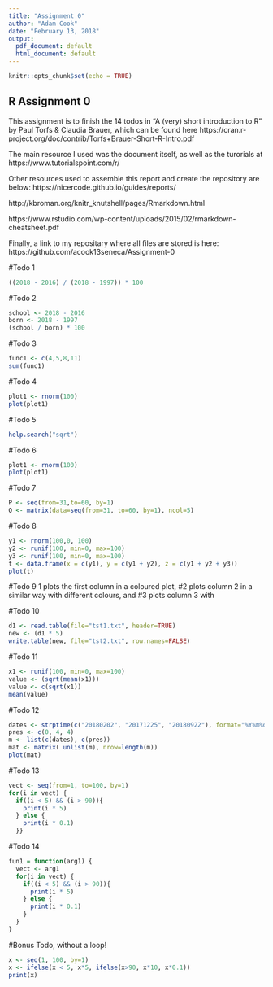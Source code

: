 ```yaml
---
title: "Assignment 0"
author: "Adam Cook"
date: "February 13, 2018"
output:
  pdf_document: default
  html_document: default
---
```


```r
knitr::opts_chunk$set(echo = TRUE)
```

## R Assignment 0

This assignment is to finish the 14 todos in "A (very) short introduction to R" by Paul Torfs & Claudia Brauer, which can be found here https://cran.r-project.org/doc/contrib/Torfs+Brauer-Short-R-Intro.pdf

The main resource I used was the document itself, as well as the turorials at https://www.tutorialspoint.com/r/

Other resources used to assemble this report and create the repository are below:
https://nicercode.github.io/guides/reports/


http://kbroman.org/knitr_knutshell/pages/Rmarkdown.html

https://www.rstudio.com/wp-content/uploads/2015/02/rmarkdown-cheatsheet.pdf

Finally, a link to my repositary where all files are stored is here:
https://github.com/acook13seneca/Assignment-0

#Todo 1
```r
((2018 - 2016) / (2018 - 1997)) * 100
```

#Todo 2
```r
school <- 2018 - 2016
born <- 2018 - 1997
(school / born) * 100
```

#Todo 3
```r
func1 <- c(4,5,8,11)
sum(func1)
```

#Todo 4
```r
plot1 <- rnorm(100)
plot(plot1)
```

#Todo 5
```r
help.search("sqrt")
```

#Todo 6
```r
plot1 <- rnorm(100)
plot(plot1)
```

#Todo 7
```r
P <- seq(from=31,to=60, by=1)
Q <- matrix(data=seq(from=31, to=60, by=1), ncol=5)
```

#Todo 8
```r
y1 <- rnorm(100,0, 100)
y2 <- runif(100, min=0, max=100)
y3 <- runif(100, min=0, max=100)
t <- data.frame(x = c(y1), y = c(y1 + y2), z = c(y1 + y2 + y3))
plot(t)
```

#Todo 9
1 plots the first column in a coloured plot, #2 plots column 2 in a similar way with different colours, and #3 plots column 3 with 

#Todo 10
```r
d1 <- read.table(file="tst1.txt", header=TRUE)
new <- (d1 * 5)
write.table(new, file="tst2.txt", row.names=FALSE)
```

#Todo 11
```r
x1 <- runif(100, min=0, max=100)
value <- (sqrt(mean(x1)))
value <- c(sqrt(x1))
mean(value)
```

#Todo 12
```r
dates <- strptime(c("20180202", "20171225", "20180922"), format="%Y%m%d")
pres <- c(0, 4, 4)
m <- list(c(dates), c(pres))
mat <- matrix( unlist(m), nrow=length(m))
plot(mat)
```

#Todo 13
```r
vect <- seq(from=1, to=100, by=1)
for(i in vect) {
  if((i < 5) && (i > 90)){
    print(i * 5)
  } else {
    print(i * 0.1)
  }}
```

#Todo 14
```r
fun1 = function(arg1) {
  vect <- arg1
  for(i in vect) {
    if((i < 5) && (i > 90)){
      print(i * 5)
    } else {
      print(i * 0.1)
    }
  }
}
```

#Bonus Todo, without a loop!
```r
x <- seq(1, 100, by=1)
x <- ifelse(x < 5, x*5, ifelse(x>90, x*10, x*0.1))
print(x)
```